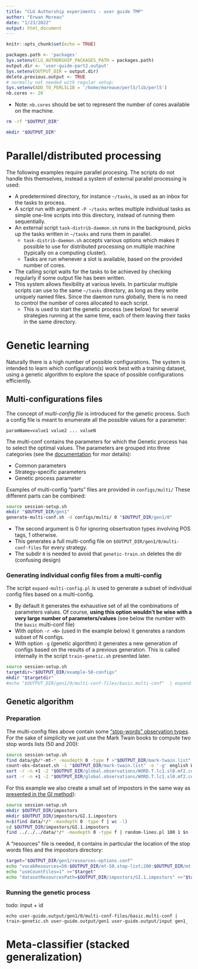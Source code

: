 ```yaml
---
title: "CLG Authorship experiments - user guide TMP"
author: "Erwan Moreau"
date: "1/23/2022"
output: html_document
---
```


```r
knitr::opts_chunk$set(echo = TRUE)
```


```r
packages.path <- 'packages'
Sys.setenv(CLG_AUTHORSHIP_PACKAGES_PATH = packages.path)
output.dir <- 'user-guide-part2.output'
Sys.setenv(OUTPUT_DIR = output.dir)
delete.previous.output <- TRUE
# normally not needed with regular setup:
Sys.setenv(ADD_TO_PERL5LIB = '/home/moreaue/perl5/lib/perl5')
nb.cores <- 20
```

* Note: `nb.cores` should be set to represent the number of cores available on the machine.


```bash
rm -rf "$OUTPUT_DIR"
```

```bash
mkdir "$OUTPUT_DIR"
```


# Parallel/distributed processing

The following examples require parallel procesing. The scripts do not handle this themselves, instead a system of external parallel processing is used:

- A predetermined directory, for instance `~/tasks`, is used as an inbox for the tasks to process.
- A script run with argument `-P ~/tasks` writes multiple individual tasks as simple one-line scripts into this directory, instead of running them sequentially.
- An external script `task-distrib-daemon.sh` runs in the background, picks up the tasks written in `~/tasks` and runs them in parallel.
    - `task-distrib-daemon.sh` accepts various options which makes it possible to use for distributed processing on multiple machine (typically on a computing cluster).
    - Tasks are run whenever a slot is available, based on the provided number of cores.
- The calling script waits for the tasks to be achieved by checking regularly if some output file has been written.
- This system allows flexibility at various levels. In particular multiple scripts can use to the same `~/tasks` directory, as long as they write uniquely named files. Since the daemon runs globally, there is no need to control the number of cores allocated to each script. 
    - This is used to start the genetic process (see below) for several strategies running at the same time, each of them leaving their tasks in the same directory.



# Genetic learning

Naturally there is a high number of possible configurations. The system is intended to learn which configuration(s) work best with a training dataset, using a genetic algorithm to explore the space of possible configurations efficiently.

## Multi-configurations files

The concept of *multi-config file* is introduced for the genetic process. Such a config file is meant to enumerate all the possible values for a parameter: 

```
paramName=value1 value2 ... valueN
``` 

The multi-conf contains the parameters for which the Genetic process has to select the optimal values. The parameters are grouped into three categories (see the [documentation](https://erwanm.github.io/clg-authorship-analytics/#ConfigurationFile) for mor details):

- Common parameters
- Strategy-specific parameters
- Genetic process parameter

Examples of multi-config "parts" files are provided in `configs/multi/` These different parts can be combined:

```bash
source session-setup.sh
mkdir "$OUTPUT_DIR/gen1"
generate-multi-conf.sh -d configs/multi/ 0 "$OUTPUT_DIR/gen1/0"
```

- The second argument is 0 for ignoring obsertvation types involving POS tags, 1 otherwise.
- This generates a full multi-config file on `$OUTPUT_DIR/gen1/0/multi-conf-files` for every strategy.
- The subdir `0` is needed to avoid that `genetic-train.sh` deletes the dir (confusing design)

### Generating individual config files from a multi-config

The script `expand-multi-config.pl` is used to generate a subset of individual config files based on a multi-config.

- By default it generates the exhaustive set of all the combinations of parameters values. Of course, **using this option wouldn't be wise with a very large number of parameters/values** (see below the number with the `basic` multi-conf file)
- With option `-r <N>` (used in the example below) it generates a random subset of N configs.
- With option `-g` (genetic algorithm) it generates a new generation of configs based on the results of a previous generation. This is called internally in the script `train-genetic.sh` presented later.

```bash
source session-setup.sh
targetdir="$OUTPUT_DIR/example-50-configs"
mkdir "$targetdir"
#echo "$OUTPUT_DIR/gen1/0/multi-conf-files/basic.multi-conf"  | expand-multi-config.pl -r 50 "$targetdir/"
```


## Genetic algorithm

### Preparation

The multi-config files above contain some ["stop-words" observation types](user-guide-part1.html#stop-words-for-word-observations). For the sake of simplicity we just use the Mark Twain books to compute two stop words lists (50 and 200):


```bash
source session-setup.sh
find data/gb/*-mt-* -maxdepth 0 -type f >"$OUTPUT_DIR/mark-twain.list"
count-obs-dataset.sh -i "$OUTPUT_DIR/mark-twain.list" -o '-g' english WORD.T.lc1.sl0.mf2 2>/dev/null
sort -r -n +1 -2 "$OUTPUT_DIR/global.observations/WORD.T.lc1.sl0.mf2.count" | cut -f 1 | head -n 50 >"$OUTPUT_DIR/mt-50.stop-list" 
sort -r -n +1 -2 "$OUTPUT_DIR/global.observations/WORD.T.lc1.sl0.mf2.count" | cut -f 1 | head -n 200 >"$OUTPUT_DIR/mt-200.stop-list" 
```

For this example we also create a small set of impostors in the same way as [presented in the GI method](user-guide-part1.html#preparing-the-impostors)):


```bash
source session-setup.sh
mkdir $OUTPUT_DIR/impostors
mkdir $OUTPUT_DIR/impostors/GI.1.impostors
n=$(find data/*/* -maxdepth 0 -type f | wc -l)
cd $OUTPUT_DIR/impostors/GI.1.impostors
find ../../../data/*/* -maxdepth 0 -type f | random-lines.pl 100 1 $n | while read f; do ln -s $f $(basename "$f").txt; done
```

A "resources" file is needed, it contains in particular the location of the stop words files and the impostors directory:

```bash
target="$OUTPUT_DIR/gen1/resources-options.conf"
echo "vocabResources=50:$OUTPUT_DIR/mt-50.stop-list;200:$OUTPUT_DIR/mt-200.stop-list" >"$target"
echo "useCountFiles=1" >>"$target"
echo "datasetResourcesPath=$OUTPUT_DIR/impostors/GI.1.impostors" >>"$target"
```

### Running the genetic process

todo: input + id

```
echo user-guide.output/gen1/0/multi-conf-files/basic.multi-conf | train-genetic.sh user-guide.output/gen1 user-guide.output/input gen1_
```

# Meta-classifier (stacked generalization)
